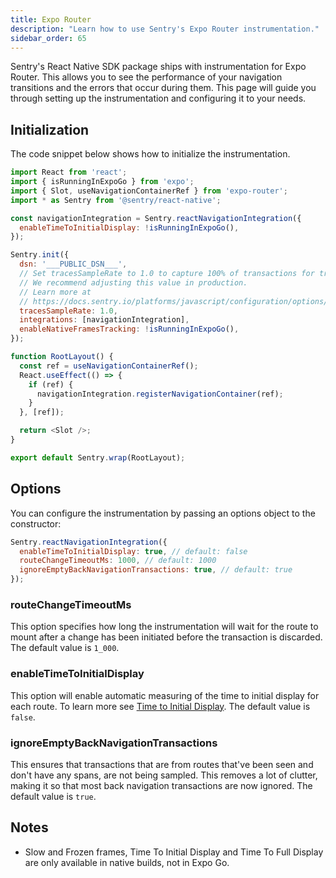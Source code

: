 ```yaml
---
title: Expo Router
description: "Learn how to use Sentry's Expo Router instrumentation."
sidebar_order: 65
---
```


Sentry's React Native SDK package ships with instrumentation for Expo Router. This allows you to see the performance of your navigation transitions and the errors that occur during them. This page will guide you through setting up the instrumentation and configuring it to your needs.

## Initialization

The code snippet below shows how to initialize the instrumentation.

```javascript {6-8, 15-16, 20-25} {filename: app/_layout.tsx}
import React from 'react';
import { isRunningInExpoGo } from 'expo';
import { Slot, useNavigationContainerRef } from 'expo-router';
import * as Sentry from '@sentry/react-native';

const navigationIntegration = Sentry.reactNavigationIntegration({
  enableTimeToInitialDisplay: !isRunningInExpoGo(),
});

Sentry.init({
  dsn: '___PUBLIC_DSN___',
  // Set tracesSampleRate to 1.0 to capture 100% of transactions for tracing.
  // We recommend adjusting this value in production.
  // Learn more at
  // https://docs.sentry.io/platforms/javascript/configuration/options/#traces-sample-rate
  tracesSampleRate: 1.0,
  integrations: [navigationIntegration],
  enableNativeFramesTracking: !isRunningInExpoGo(),
});

function RootLayout() {
  const ref = useNavigationContainerRef();
  React.useEffect(() => {
    if (ref) {
      navigationIntegration.registerNavigationContainer(ref);
    }
  }, [ref]);

  return <Slot />;
}

export default Sentry.wrap(RootLayout);
```

## Options

You can configure the instrumentation by passing an options object to the constructor:

```javascript
Sentry.reactNavigationIntegration({
  enableTimeToInitialDisplay: true, // default: false
  routeChangeTimeoutMs: 1000, // default: 1000
  ignoreEmptyBackNavigationTransactions: true, // default: true
});
```

### routeChangeTimeoutMs

This option specifies how long the instrumentation will wait for the route to mount after a change has been initiated before the transaction is discarded. The default value is `1_000`.

### enableTimeToInitialDisplay

This option will enable automatic measuring of the time to initial display for each route. To learn more see [Time to Initial Display](/platforms/react-native/tracing/instrumentation/time-to-display). The default value is `false`.

### ignoreEmptyBackNavigationTransactions

This ensures that transactions that are from routes that've been seen and don't have any spans, are not being sampled. This removes a lot of clutter, making it so that most back navigation transactions are now ignored. The default value is `true`.

## Notes

- Slow and Frozen frames, Time To Initial Display and Time To Full Display are only available in native builds, not in Expo Go.
